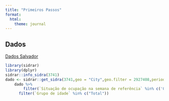 ```yaml
---
title: "Primeiros Passos"
format:
  html:
    theme: journal
---
```


## Dados

[Dados Salvador](https://novo.qedu.org.br/municipio/2927408-salvador) 

```r
library(sidrar)
library(dplyr)
sidrar::info_sidra(3741)
dado <- sidrar::get_sidra(3741,geo = "City",geo.filter = 2927408,period = c(last = "12"))
    dado %>% 
        filter(`Situação de ocupação na semana de referência` %in% c('Ocupadas') ) %>%
      filter(`Grupo de idade` %in% c("Total"))

```

